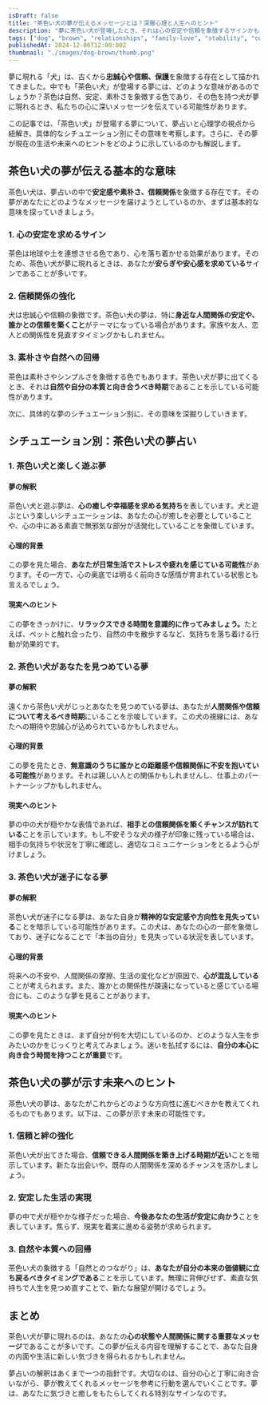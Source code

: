 ```yaml
---
isDraft: false
title: "茶色い犬の夢が伝えるメッセージとは？深層心理と人生へのヒント"
description: "夢に茶色い犬が登場したとき、それは心の安定や信頼を象徴するサインかもしれません。夢占いと心理学の視点から、その意味を深掘りし、シチュエーション別にあなたの心や生活へのヒントをお伝えします。"
tags: ["dog", "brown", "relationships", "family-love", "stability", "comfort", "relief", "healing"]
publishedAt: 2024-12-06T12:00:00Z
thumbnail: "./images/dog-brown/thumb.png"
---
```


夢に現れる「犬」は、古くから<strong>忠誠心や信頼、保護</strong>を象徴する存在として描かれてきました。中でも「茶色い犬」が登場する夢には、どのような意味があるのでしょうか？茶色は自然、安定、素朴さを象徴する色であり、その色を持つ犬が夢に現れるとき、私たちの心に深いメッセージを伝えている可能性があります。

この記事では、「茶色い犬」が登場する夢について、夢占いと心理学の視点から紐解き、具体的なシチュエーション別にその意味を考察します。さらに、その夢が現在の生活や未来へのヒントをどのように示しているのかも解説します。

<TableOfContents />

<AdUnit />

## 茶色い犬の夢が伝える基本的な意味

茶色い犬は、夢占いの中で<strong>安定感や素朴さ、信頼関係</strong>を象徴する存在です。その夢があなたにどのようなメッセージを届けようとしているのか、まずは基本的な意味を探っていきましょう。

### 1. 心の安定を求めるサイン

茶色は地球や土を連想させる色であり、心を落ち着かせる効果があります。そのため、茶色い犬が夢に現れるときは、あなたが<strong>安らぎや安心感を求めている</strong>サインであることが多いです。

### 2. 信頼関係の強化

犬は忠誠心や信頼の象徴です。茶色い犬の夢は、特に<strong>身近な人間関係の安定や、誰かとの信頼を築くこと</strong>がテーマになっている場合があります。家族や友人、恋人との関係性を見直すタイミングかもしれません。

### 3. 素朴さや自然への回帰

茶色は素朴さやシンプルさを象徴する色でもあります。茶色い犬が夢に出てくるとき、それは<strong>自然や自分の本質と向き合うべき時期</strong>であることを示している可能性があります。

次に、具体的な夢のシチュエーション別に、その意味を深掘りしていきます。

<AdUnit />

## シチュエーション別：茶色い犬の夢占い

### 1. 茶色い犬と楽しく遊ぶ夢

#### 夢の解釈

茶色い犬と遊ぶ夢は、<strong>心の癒しや幸福感を求める気持ち</strong>を表しています。犬と遊ぶという楽しいシチュエーションは、あなたの心が癒しを必要としていることや、心の中にある素直で無邪気な部分が活発化していることを象徴しています。

#### 心理的背景

この夢を見た場合、<strong>あなたが日常生活でストレスや疲れを感じている可能性</strong>があります。その一方で、心の奥底では明るく前向きな感情が育まれている状態とも言えるでしょう。

#### 現実へのヒント

この夢をきっかけに、<strong>リラックスできる時間を意識的に作ってみましょう。</strong>たとえば、ペットと触れ合ったり、自然の中を散歩するなど、気持ちを落ち着ける行動が効果的です。

### 2. 茶色い犬があなたを見つめている夢

#### 夢の解釈

遠くから茶色い犬がじっとあなたを見つめている夢は、あなたが<strong>人間関係や信頼について考えるべき時期</strong>にいることを示唆しています。この犬の視線には、あなたへの期待や忠誠心が込められているかもしれません。

#### 心理的背景

この夢を見たとき、<strong>無意識のうちに誰かとの距離感や信頼関係に不安を抱いている可能性</strong>があります。それは親しい人との関係かもしれませんし、仕事上のパートナーシップかもしれません。

#### 現実へのヒント

夢の中の犬が穏やかな表情であれば、<strong>相手との信頼関係を築くチャンスが訪れている</strong>ことを示しています。もし不安そうな犬の様子が印象に残っている場合は、相手の気持ちや状況を丁寧に確認し、適切なコミュニケーションをとるよう心がけましょう。

### 3. 茶色い犬が迷子になる夢

#### 夢の解釈

茶色い犬が迷子になる夢は、あなた自身が<strong>精神的な安定感や方向性を見失っている</strong>ことを暗示している可能性があります。この犬は、あなたの心の一部を象徴しており、迷子になることで「本当の自分」を見失っている状況を表しています。

#### 心理的背景

将来への不安や、人間関係の摩擦、生活の変化などが原因で、<strong>心が混乱している</strong>ことが考えられます。また、誰かとの関係性が疎遠になっていると感じている場合にも、このような夢を見ることがあります。

#### 現実へのヒント

この夢を見たときは、まず自分が何を大切にしているのか、どのような人生を歩みたいのかをじっくりと考えてみましょう。迷いを払拭するには、<strong>自分の本心に向き合う時間を持つことが重要</strong>です。

<AdUnit />

## 茶色い犬の夢が示す未来へのヒント

茶色い犬の夢は、あなたがこれからどのような方向性に進むべきかを教えてくれるものでもあります。以下は、この夢が示す未来の可能性です。

### 1. 信頼と絆の強化

茶色い犬が出てきた場合、<strong>信頼できる人間関係を築き上げる時期が近い</strong>ことを暗示しています。新たな出会いや、既存の人間関係を深めるチャンスを活かしましょう。

### 2. 安定した生活の実現

夢の中で犬が穏やかな様子だった場合、<strong>今後あなたの生活が安定に向かう</strong>ことを表しています。焦らず、現実を着実に進める姿勢が求められます。

### 3. 自然や本質への回帰

茶色い犬の象徴する「自然とのつながり」は、<strong>あなたが自分の本来の価値観に立ち戻るべきタイミングである</strong>ことを示しています。無理に背伸びせず、素直な気持ちで人生を見つめ直すことで、新たな展望が開けるでしょう。

<AdUnit />

## まとめ

茶色い犬が夢に現れるのは、あなたの<strong>心の状態や人間関係に関する重要なメッセージ</strong>であることが多いです。この夢が伝える内容を理解することで、あなた自身の内面や生活に新しい気づきを得られるかもしれません。

夢占いの解釈はあくまで一つの指針です。大切なのは、自分の心と丁寧に向き合いながら、夢が教えてくれるメッセージを参考に行動を選んでいくことです。夢は、あなたに気づきと癒しをもたらしてくれる特別なサインなのです。
